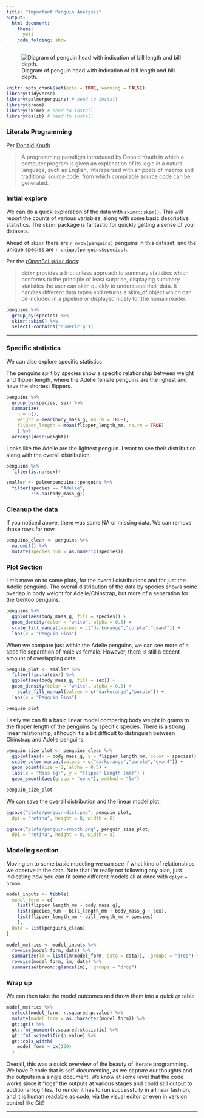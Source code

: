 ```yaml
---
title: "Important Penguin Analysis"
output:
  html_document:
    theme:
      yeti
    code_folding: show
---
```


![Diagram of penguin head with indication of bill length and bill depth.](https://allisonhorst.github.io/palmerpenguins/reference/figures/culmen_depth.png)

```r
knitr::opts_chunk$set(echo = TRUE, warning = FALSE)
library(tidyverse)
library(palmerpenguins) # need to install
library(broom) 
library(skimr) # need to install
library(bslib) # need to install
```

### Literate Programming

Per [Donald Knuth](https://en.wikipedia.org/wiki/Literate_programming)

> A programming paradigm introduced by Donald Knuth in which a computer program is given an explanation of its logic in a natural language, such as English, interspersed with snippets of macros and traditional source code, from which compilable source code can be generated.

### Initial explore

We can do a quick exploration of the data with `skimr::skim()`. This will report the counts of various variables, along with some basic descriptive statistics. The `skimr` package is fantastic for quickly getting a sense of your datasets.

Ahead of `skimr` there are `r nrow(penguins)` penguins in this dataset, and the unique species are `r unique(penguins$species)`.

Per the [rOpenSci `skimr` docs](https://docs.ropensci.org/skimr/index.html):

> `skimr` provides a frictionless approach to summary statistics which conforms to the principle of least surprise, displaying summary statistics the user can skim quickly to understand their data. It handles different data types and returns a skim_df object which can be included in a pipeline or displayed nicely for the human reader.

```r
penguins %>% 
  group_by(species) %>% 
  skimr::skim() %>% 
  select(-contains("numeric.p"))
```

------------------------------------------------------------------------

### Specific statistics

We can also explore specific statistics

The penguins split by species show a specific relationship between weight and flipper length, where the Adelie female penguins are the lighest and have the shortest flippers.

```r
penguins %>% 
  group_by(species, sex) %>% 
  summarize(
    n = n(), 
    weight = mean(body_mass_g, na.rm = TRUE),
    flipper_length = mean(flipper_length_mm, na.rm = TRUE)
    ) %>% 
  arrange(desc(weight))
```

Looks like the Adelie are the lightest penguin. I want to see their distribution along with the overall distribution.

```r
penguins %>% 
  filter(is.na(sex))
```

```r
smaller <- palmerpenguins::penguins %>% 
  filter(species == "Adelie", 
         !is.na(body_mass_g))
```

### Cleanup the data

If you noticed above, there was some NA or missing data. We can remove those rows for now.

```r
penguins_clean <- penguins %>% 
  na.omit() %>% 
  mutate(species_num = as.numeric(species))
```

### Plot Section

Let's move on to some plots, for the overall distributions and for just the Adelie penguins. The overall distribution of the data by species shows some overlap in body weight for Adelie/Chinstrap, but more of a separation for the Gentoo penguins.

```r
penguins %>% 
  ggplot(aes(body_mass_g, fill = species)) + 
  geom_density(color = "white", alpha = 0.5) +
  scale_fill_manual(values = c("darkorange","purple","cyan4")) +
  labs(x = "Penguin Bins")
```

When we compare just within the Adelie penguins, we can see more of a specific separation of male vs female. However, there is still a decent amount of overlapping data.

```r
penguin_plot <- smaller %>% 
  filter(!is.na(sex)) %>% 
  ggplot(aes(body_mass_g, fill = sex)) + 
  geom_density(color = "white", alpha = 0.5) +
    scale_fill_manual(values = c("darkorange","purple")) +
  labs(x = "Penguin Bins")

penguin_plot
```

Lastly we can fit a basic linear model comparing body weight in grams to the flipper length of the penguins by specific species. There is a strong linear relationship, although it's a bit difficult to distinguish between Chinstrap and Adelie penguins.

```r
penguin_size_plot <- penguins_clean %>% 
  ggplot(aes(x = body_mass_g, y = flipper_length_mm, color = species)) + 
  scale_color_manual(values = c("darkorange","purple","cyan4")) +
  geom_point(size = 2, alpha = 0.5) +
  labs(x = "Mass (g)", y = "Flipper Length (mm)") +
  geom_smooth(aes(group = "none"), method = "lm")

penguin_size_plot
```

We can save the overall distribution and the linear model plot.

```r
ggsave("plots/penguin-dist.png", penguin_plot, 
  dpi = "retina", height = 8, width = 8)

ggsave("plots/penguin-smooth.png", penguin_size_plot, 
  dpi = "retina", height = 8, width = 8)
```

### Modeling section

Moving on to some basic modeling we can see if what kind of relationships we observe in the data. Note that I'm really not following any plan, just indicating how you can fit some different models all at once with `dplyr` + `broom`.

```r
model_inputs <- tibble(
  model_form = c(
    list(flipper_length_mm ~ body_mass_g),
    list(species_num ~ bill_length_mm + body_mass_g + sex),
    list(flipper_length_mm ~ bill_length_mm + species)
    ),
  data = list(penguins_clean)
) 

model_metrics <- model_inputs %>% 
  rowwise(model_form, data) %>% 
  summarize(lm = list(lm(model_form, data = data)), .groups = "drop") %>% 
  rowwise(model_form, lm, data) %>% 
  summarise(broom::glance(lm), .groups = "drop")
```

### Wrap up

We can then take the model outcomes and throw them into a quick `gt` table.

```r
model_metrics %>% 
  select(model_form, r.squared:p.value) %>% 
  mutate(model_form = as.character(model_form)) %>% 
  gt::gt() %>% 
  gt::fmt_number(r.squared:statistic) %>% 
  gt::fmt_scientific(p.value) %>% 
  gt::cols_width(
    model_form ~ px(150)
  )
```

Overall, this was a quick overview of the beauty of literate programming. We have R code that is self-documenting, as we capture our thoughts and the outputs in a single document. We know at some level that the code works since it "logs" the outputs at various stages and could still output to additional log files. To render it has to run successfully in a linear fashion, and it is human readable as code, via the visual editor or even in version control like Git!

------------------------------------------------------------------------
